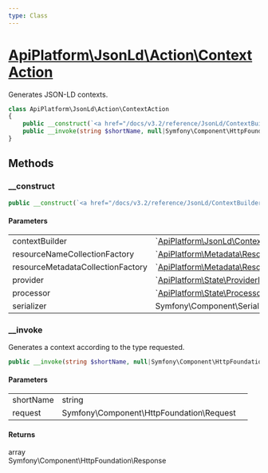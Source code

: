 ```yaml
---
type: Class
---
```


# [ApiPlatform\JsonLd\Action\ContextAction](/docs/v3.2/reference/JsonLd/Action/ContextAction)

Generates JSON-LD contexts.


```php
class ApiPlatform\JsonLd\Action\ContextAction
{
    public __construct(`<a href="/docs/v3.2/reference/JsonLd/ContextBuilderInterface">ApiPlatform\JsonLd\ContextBuilderInterface</a>` $contextBuilder, `<a href="/docs/v3.2/reference/Metadata/Resource/Factory/ResourceNameCollectionFactoryInterface">ApiPlatform\Metadata\Resource\Factory\ResourceNameCollectionFactoryInterface</a>` $resourceNameCollectionFactory, `<a href="/docs/v3.2/reference/Metadata/Resource/Factory/ResourceMetadataCollectionFactoryInterface">ApiPlatform\Metadata\Resource\Factory\ResourceMetadataCollectionFactoryInterface</a>` $resourceMetadataCollectionFactory, null|`<a href="/docs/v3.2/reference/State/ProviderInterface">ApiPlatform\State\ProviderInterface</a>` $provider, null|`<a href="/docs/v3.2/reference/State/ProcessorInterface">ApiPlatform\State\ProcessorInterface</a>` $processor, null|Symfony\Component\Serializer\SerializerInterface $serializer)
    public __invoke(string $shortName, null|Symfony\Component\HttpFoundation\Request $request): array|Symfony\Component\HttpFoundation\Response
}
```
## Methods

### __construct



```php
public __construct(`<a href="/docs/v3.2/reference/JsonLd/ContextBuilderInterface">ApiPlatform\JsonLd\ContextBuilderInterface</a>` $contextBuilder, `<a href="/docs/v3.2/reference/Metadata/Resource/Factory/ResourceNameCollectionFactoryInterface">ApiPlatform\Metadata\Resource\Factory\ResourceNameCollectionFactoryInterface</a>` $resourceNameCollectionFactory, `<a href="/docs/v3.2/reference/Metadata/Resource/Factory/ResourceMetadataCollectionFactoryInterface">ApiPlatform\Metadata\Resource\Factory\ResourceMetadataCollectionFactoryInterface</a>` $resourceMetadataCollectionFactory, null|`<a href="/docs/v3.2/reference/State/ProviderInterface">ApiPlatform\State\ProviderInterface</a>` $provider, null|`<a href="/docs/v3.2/reference/State/ProcessorInterface">ApiPlatform\State\ProcessorInterface</a>` $processor, null|Symfony\Component\Serializer\SerializerInterface $serializer)
```

#### Parameters

<table><tbody>
<tr><td>contextBuilder</td><td>`<a href="/docs/v3.2/reference/JsonLd/ContextBuilderInterface">ApiPlatform\JsonLd\ContextBuilderInterface</a>`</td><td></td></tr><tr><td>resourceNameCollectionFactory</td><td>`<a href="/docs/v3.2/reference/Metadata/Resource/Factory/ResourceNameCollectionFactoryInterface">ApiPlatform\Metadata\Resource\Factory\ResourceNameCollectionFactoryInterface</a>`</td><td></td></tr><tr><td>resourceMetadataCollectionFactory</td><td>`<a href="/docs/v3.2/reference/Metadata/Resource/Factory/ResourceMetadataCollectionFactoryInterface">ApiPlatform\Metadata\Resource\Factory\ResourceMetadataCollectionFactoryInterface</a>`</td><td></td></tr><tr><td>provider</td><td>`<a href="/docs/v3.2/reference/State/ProviderInterface">ApiPlatform\State\ProviderInterface</a>`</td><td></td></tr><tr><td>processor</td><td>`<a href="/docs/v3.2/reference/State/ProcessorInterface">ApiPlatform\State\ProcessorInterface</a>`</td><td></td></tr><tr><td>serializer</td><td>Symfony\Component\Serializer\SerializerInterface</td><td></td></tr>
</tbody>
</table>

### __invoke

Generates a context according to the type requested.

```php
public __invoke(string $shortName, null|Symfony\Component\HttpFoundation\Request $request): array|Symfony\Component\HttpFoundation\Response
```

#### Parameters

<table><tbody>
<tr><td>shortName</td><td>string</td><td></td></tr><tr><td>request</td><td>Symfony\Component\HttpFoundation\Request</td><td></td></tr>
</tbody>
</table>

#### Returns

array<br />Symfony\Component\HttpFoundation\Response
